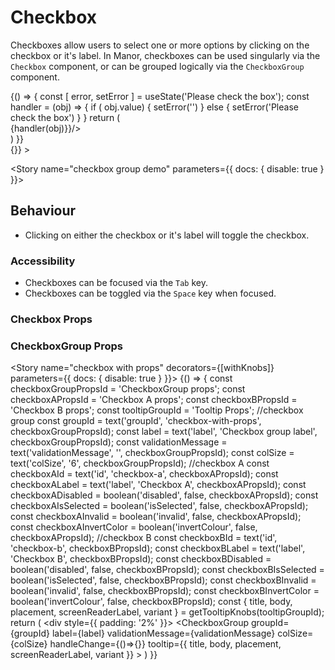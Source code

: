 
<Meta title="Components/Checkbox" component={Checkbox} />

# Checkbox

Checkboxes allow users to select one or more options by clicking on the checkbox or it's label. In Manor, checkboxes can
be used singularly via the `Checkbox` component, or can be grouped logically via the `CheckboxGroup` component.

<Preview>
  <Story name="checkbox">
    {() => {
      const [ error, setError ] = useState('Please check the box');
      const handler = (obj) => {
        if ( obj.value) {
          setError('')
        } else {
          setError('Please check the box')
        }
      }
      return (
        <div style={{ padding: '2%' }}>
          <FluidContainer>
            <Row>
              <Column md={4}>
                <Checkbox id="chk1" label="A checkbox" />
                <Checkbox id="chk2" label="A selected checkbox" isSelected/>
              </Column>
              <Column md={4}>
                <Checkbox id="chk3" label="A prefilled checkbox" prefillValue />
                <Checkbox id="chk4" label="An errored checkbox" validationMessage={error} handleChange={(obj) => {handler(obj)}}/>
              </Column>
              <Column md={4}>
                <Checkbox id="chk5" label="A disabled checkbox" disabled />
              </Column>
            </Row>
          </FluidContainer>
        </div>
      )
    }}
  </Story>
</Preview>

<Preview>
  <Story name="checkbox group">
    <div style={{ padding: '2%' }}>
      <FluidContainer>
        <Row>
          <Column>
            <CheckboxGroup
              label="Checkbox group example"
              tooltip={{ title: 'Checkbox group', body: 'This is a tooltip for the checkbox group' }}
              groupId="group-1"
              colSize="12"
              handleChange={() => {}}
            >
              <Checkbox id="A-1" label="One" />
              <Checkbox id="A-2" label="Two" />
              <Checkbox id="A-3" label="Three" />
            </CheckboxGroup>
          </Column>
        </Row>
      </FluidContainer>
    </div>
  </Story>
</Preview>

<Story name="checkbox group demo" parameters={{ docs: { disable: true } }}>
  <div style={{ padding: '2%'}}>
     <CheckboxGroupView />
  </div>
</Story>

## Behaviour

* Clicking on either the checkbox or it's label will toggle the checkbox.

### Accessibility
* Checkboxes can be focused via the `Tab` key.
* Checkboxes can be toggled via the `Space` key when focused.

### Checkbox Props

<Props of={Checkbox} />

### CheckboxGroup Props

<Props of={CheckboxGroup} />

<Story name="checkbox with props" decorators={[withKnobs]} parameters={{ docs: { disable: true } }}>
  {() => {
    const checkboxGroupPropsId = 'CheckboxGroup props';
    const checkboxAPropsId = 'Checkbox A props';
    const checkboxBPropsId = 'Checkbox B props';
    const tooltipGroupId = 'Tooltip Props';
    //checkbox group
    const groupId = text('groupId', 'checkbox-with-props', checkboxGroupPropsId);
    const label = text('label', 'Checkbox group label', checkboxGroupPropsId);
    const validationMessage = text('validationMessage', '', checkboxGroupPropsId);
    const colSize = text('colSize', '6', checkboxGroupPropsId);
    //checkbox A
    const checkboxAId = text('id', 'checkbox-a', checkboxAPropsId);
    const checkboxALabel = text('label', 'Checkbox A', checkboxAPropsId);
    const checkboxADisabled = boolean('disabled', false, checkboxAPropsId);
    const checkboxAIsSelected = boolean('isSelected', false, checkboxAPropsId);
    const checkboxAInvalid = boolean('invalid', false, checkboxAPropsId);
    const checkboxAInvertColor = boolean('invertColour', false, checkboxAPropsId);
   //checkbox B
    const checkboxBId = text('id', 'checkbox-b', checkboxBPropsId);
    const checkboxBLabel = text('label', 'Checkbox B', checkboxBPropsId);
    const checkboxBDisabled = boolean('disabled', false, checkboxBPropsId);
    const checkboxBIsSelected = boolean('isSelected', false, checkboxBPropsId);
    const checkboxBInvalid = boolean('invalid', false, checkboxBPropsId);
    const checkboxBInvertColor = boolean('invertColour', false, checkboxBPropsId);
    const { title, body, placement, screenReaderLabel, variant } = getTooltipKnobs(tooltipGroupId);
    return (
      <div style={{ padding: '2%' }}>
        <CheckboxGroup
          groupId={groupId}
          label={label}
          validationMessage={validationMessage}
          colSize={colSize}
          handleChange={()=>{}}
          tooltip={{
            title,
            body,
            placement,
            screenReaderLabel,
            variant
          }}
        >
          <Checkbox id={checkboxAId} label={checkboxALabel} disabled={checkboxADisabled} isSelected={checkboxAIsSelected} invalid={checkboxAInvalid} invertColour={checkboxAInvertColor} />
          <Checkbox id={checkboxBId} label={checkboxBLabel} disabled={checkboxBDisabled} isSelected={checkboxBIsSelected} invalid={checkboxBInvalid} invertColour={checkboxBInvertColor} />
        </CheckboxGroup>
      </div>
    )
  }}
</Story>

